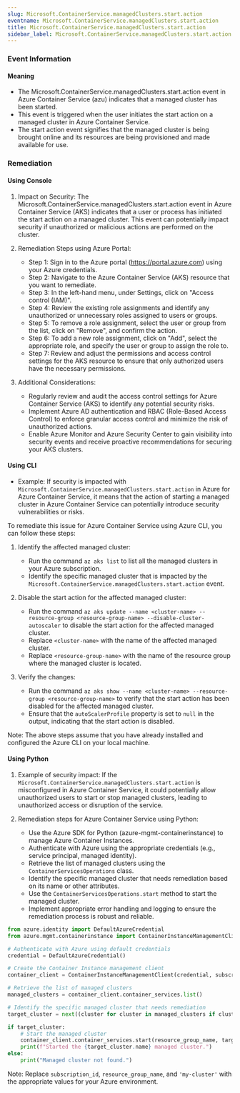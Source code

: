 ```yaml
--- 
slug: Microsoft.ContainerService.managedClusters.start.action
eventname: Microsoft.ContainerService.managedClusters.start.action
title: Microsoft.ContainerService.managedClusters.start.action
sidebar_label: Microsoft.ContainerService.managedClusters.start.action
---
```

                       
### Event Information

#### Meaning

- The Microsoft.ContainerService.managedClusters.start.action event in Azure Container Service (azu) indicates that a managed cluster has been started.
- This event is triggered when the user initiates the start action on a managed cluster in Azure Container Service.
- The start action event signifies that the managed cluster is being brought online and its resources are being provisioned and made available for use.

### Remediation

#### Using Console

1. Impact on Security: The Microsoft.ContainerService.managedClusters.start.action event in Azure Container Service (AKS) indicates that a user or process has initiated the start action on a managed cluster. This event can potentially impact security if unauthorized or malicious actions are performed on the cluster.

2. Remediation Steps using Azure Portal:
   - Step 1: Sign in to the Azure portal (https://portal.azure.com) using your Azure credentials.
   - Step 2: Navigate to the Azure Container Service (AKS) resource that you want to remediate.
   - Step 3: In the left-hand menu, under Settings, click on "Access control (IAM)".
   - Step 4: Review the existing role assignments and identify any unauthorized or unnecessary roles assigned to users or groups.
   - Step 5: To remove a role assignment, select the user or group from the list, click on "Remove", and confirm the action.
   - Step 6: To add a new role assignment, click on "Add", select the appropriate role, and specify the user or group to assign the role to.
   - Step 7: Review and adjust the permissions and access control settings for the AKS resource to ensure that only authorized users have the necessary permissions.

3. Additional Considerations:
   - Regularly review and audit the access control settings for Azure Container Service (AKS) to identify any potential security risks.
   - Implement Azure AD authentication and RBAC (Role-Based Access Control) to enforce granular access control and minimize the risk of unauthorized actions.
   - Enable Azure Monitor and Azure Security Center to gain visibility into security events and receive proactive recommendations for securing your AKS clusters.

#### Using CLI

- Example: If security is impacted with `Microsoft.ContainerService.managedClusters.start.action` in Azure for Azure Container Service, it means that the action of starting a managed cluster in Azure Container Service can potentially introduce security vulnerabilities or risks.

To remediate this issue for Azure Container Service using Azure CLI, you can follow these steps:

1. Identify the affected managed cluster: 
   - Run the command `az aks list` to list all the managed clusters in your Azure subscription.
   - Identify the specific managed cluster that is impacted by the `Microsoft.ContainerService.managedClusters.start.action` event.

2. Disable the start action for the affected managed cluster:
   - Run the command `az aks update --name <cluster-name> --resource-group <resource-group-name> --disable-cluster-autoscaler` to disable the start action for the affected managed cluster.
   - Replace `<cluster-name>` with the name of the affected managed cluster.
   - Replace `<resource-group-name>` with the name of the resource group where the managed cluster is located.

3. Verify the changes:
   - Run the command `az aks show --name <cluster-name> --resource-group <resource-group-name>` to verify that the start action has been disabled for the affected managed cluster.
   - Ensure that the `autoScalerProfile` property is set to `null` in the output, indicating that the start action is disabled.

Note: The above steps assume that you have already installed and configured the Azure CLI on your local machine.

#### Using Python

1. Example of security impact: If the `Microsoft.ContainerService.managedClusters.start.action` is misconfigured in Azure Container Service, it could potentially allow unauthorized users to start or stop managed clusters, leading to unauthorized access or disruption of the service.

2. Remediation steps for Azure Container Service using Python:
   - Use the Azure SDK for Python (azure-mgmt-containerinstance) to manage Azure Container Instances.
   - Authenticate with Azure using the appropriate credentials (e.g., service principal, managed identity).
   - Retrieve the list of managed clusters using the `ContainerServicesOperations` class.
   - Identify the specific managed cluster that needs remediation based on its name or other attributes.
   - Use the `ContainerServicesOperations.start` method to start the managed cluster.
   - Implement appropriate error handling and logging to ensure the remediation process is robust and reliable.

```python
from azure.identity import DefaultAzureCredential
from azure.mgmt.containerinstance import ContainerInstanceManagementClient

# Authenticate with Azure using default credentials
credential = DefaultAzureCredential()

# Create the Container Instance management client
container_client = ContainerInstanceManagementClient(credential, subscription_id)

# Retrieve the list of managed clusters
managed_clusters = container_client.container_services.list()

# Identify the specific managed cluster that needs remediation
target_cluster = next((cluster for cluster in managed_clusters if cluster.name == 'my-cluster'), None)

if target_cluster:
    # Start the managed cluster
    container_client.container_services.start(resource_group_name, target_cluster.name)
    print(f"Started the {target_cluster.name} managed cluster.")
else:
    print("Managed cluster not found.")
```

Note: Replace `subscription_id`, `resource_group_name`, and `'my-cluster'` with the appropriate values for your Azure environment.


 